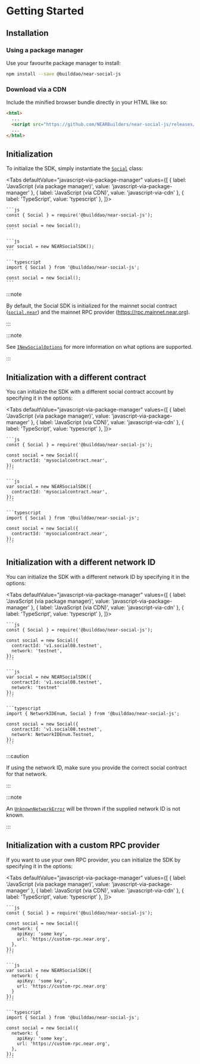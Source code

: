 
# Getting Started

<TOCInline
  maxHeadingLevel={4}
  toc={toc}
/>

## Installation

### Using a package manager

Use your favourite package manager to install:

```bash npm2yarn
npm install --save @builddao/near-social-js
```

### Download via a CDN

Include the minified browser bundle directly in your HTML like so:

```html
<html>
  ...
  <script src="https://github.com/NEARBuilders/near-social-js/releases/latest/download/near-social-js.min.js"></script>
  ...
</html>
```


## Initialization

To initialize the SDK, simply instantiate the [`Social`](../api-reference/social) class:

<Tabs
  defaultValue="javascript-via-package-manager"
  values={[
    { label: 'JavaScript (via package manager)', value: 'javascript-via-package-manager' },
    { label: 'JavaScript (via CDN)', value: 'javascript-via-cdn' },
    { label: 'TypeScript', value: 'typescript' },
  ]}>
  <TabItem value="javascript-via-package-manager">

    ```js
    const { Social } = require('@builddao/near-social-js');

    const social = new Social();
    ```

  </TabItem>
  <TabItem value="javascript-via-cdn">

    ```js
    var social = new NEARSocialSDK();
    ```

  </TabItem>
  <TabItem value="typescript">

    ```typescript
    import { Social } from '@builddao/near-social-js';

    const social = new Social();
    ```

  </TabItem>
</Tabs>

:::note

By default, the Social SDK is initialized for the mainnet social contract ([`social.near`](https://nearblocks.io/address/social.near)) and the mainnet RPC provider (https://rpc.mainnet.near.org).

:::

:::note

See [`INewSocialOptions`](../../api-reference/types#inewsocialoptions) for more information on what options are supported.

:::

## Initialization with a different contract

You can initialize the SDK with a different social contract account by specifying it in the options:

<Tabs
  defaultValue="javascript-via-package-manager"
  values={[
    { label: 'JavaScript (via package manager)', value: 'javascript-via-package-manager' },
    { label: 'JavaScript (via CDN)', value: 'javascript-via-cdn' },
    { label: 'TypeScript', value: 'typescript' },
  ]}>
  <TabItem value="javascript-via-package-manager">

    ```js
    const { Social } = require('@builddao/near-social-js');

    const social = new Social({
      contractId: 'mysocialcontract.near',
    });
    ```

  </TabItem>
  <TabItem value="javascript-via-cdn">

    ```js
    var social = new NEARSocialSDK({
      contractId: 'mysocialcontract.near',
    });
    ```

  </TabItem>
  <TabItem value="typescript">

    ```typescript
    import { Social } from '@builddao/near-social-js';

    const social = new Social({
      contractId: 'mysocialcontract.near',
    });
    ```

  </TabItem>
</Tabs>

## Initialization with a different network ID

You can initialize the SDK with a different network ID by specifying it in the options:

<Tabs
  defaultValue="javascript-via-package-manager"
  values={[
    { label: 'JavaScript (via package manager)', value: 'javascript-via-package-manager' },
    { label: 'JavaScript (via CDN)', value: 'javascript-via-cdn' },
    { label: 'TypeScript', value: 'typescript' },
  ]}>
  <TabItem value="javascript-via-package-manager">

    ```js
    const { Social } = require('@builddao/near-social-js');

    const social = new Social({
      contractId: 'v1.social08.testnet',
      network: 'testnet',
    });
    ```

  </TabItem>
  <TabItem value="javascript-via-cdn">

    ```js
    var social = new NEARSocialSDK({
      contractId: 'v1.social08.testnet',
      network: 'testnet'
    });
    ```

  </TabItem>
  <TabItem value="typescript">

    ```typescript
    import { NetworkIDEnum, Social } from '@builddao/near-social-js';

    const social = new Social({
      contractId: 'v1.social08.testnet',
      network: NetworkIDEnum.Testnet,
    });
    ```

  </TabItem>
</Tabs>

:::caution

If using the network ID, make sure you provide the correct social contract for that network.

:::

:::note

An [`UnknownNetworkError`](../../api-reference/errors#unkownnetworkerror) will be thrown if the supplied network ID is not known.

:::

## Initialization with a custom RPC provider

If you want to use your own RPC provider, you can initialize the SDK by specifying it in the options:

<Tabs
  defaultValue="javascript-via-package-manager"
  values={[
    { label: 'JavaScript (via package manager)', value: 'javascript-via-package-manager' },
    { label: 'JavaScript (via CDN)', value: 'javascript-via-cdn' },
    { label: 'TypeScript', value: 'typescript' },
  ]}>
  <TabItem value="javascript-via-package-manager">

    ```js
    const { Social } = require('@builddao/near-social-js');

    const social = new Social({
      network: {
        apiKey: 'some key',
        url: 'https://custom-rpc.near.org',
      },
    });
    ```

  </TabItem>
  <TabItem value="javascript-via-cdn">

    ```js
    var social = new NEARSocialSDK({
      network: {
        apiKey: 'some key',
        url: 'https://custom-rpc.near.org'
      }
    });
    ```

  </TabItem>
  <TabItem value="typescript">

    ```typescript
    import { Social } from '@builddao/near-social-js';

    const social = new Social({
      network: {
        apiKey: 'some key',
        url: 'https://custom-rpc.near.org',
      },
    });
    ```

  </TabItem>
</Tabs>
